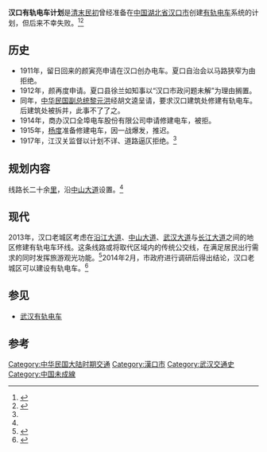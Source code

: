 '''汉口有轨电车计划'''是[[清末民初|清末民初]]曾经准备在[[中国|中国]][[湖北省_(中華民國)|湖北省]][[汉口市|汉口市]]创建[[有轨电车|有轨电车]]系统的计划，但后来不幸失败。<ref name="清末民初汉口创办有轨电车计划失败经过">{{cite journal| url=http://scholar.ilib.cn/A-QCode~hbda200203028.html| title=清末民初汉口创办有轨电车计划失败经过| author=梁志权| journal=湖北档案| year=2002| volume=3}}{{dead link|date=2018年3月 |bot=InternetArchiveBot |fix-attempted=yes }}</ref><ref name=" 《湖北大学学报(哲学社会科学版)》">{{cite journal | url=http://mall.cnki.net/magazine/Article/HDZS201105019.htm | title=按照“现代方式”重组城市空间——1930年代汉口城市规划理念评析 | author=涂文学 | journal=《湖北大学学报(哲学社会科学版)》 | year=2011 | volume=5 | access-date=2012-03-26 | archive-date=2020-10-25 | archive-url=https://web.archive.org/web/20201025203321/https://mall.cnki.net/magazine/Article/HDZS201105019.htm | dead-url=no }}</ref>
==历史==
*1911年，留日回来的颜寅亮申请在汉口创办电车。夏口自治会以马路狭窄为由拒绝。
*1912年，颜再度申请。夏口县徐兰如知事以“汉口市政问题未解”为理由搁置。
*同年，[[中华民国副总统|中华民国副总统]][[黎元洪|黎元洪]]经胡文逵呈请，要求汉口建筑处修建有轨电车。后建筑处被拆并，此事不了了之。
*1914年，商办汉口全埠电车股份有限公司申请修建电车，被拒。
*1915年，[[杨度|杨度]]准备修建电车，因一战爆发，推迟。
*1917年，江汉关监督以计划不详、道路逼仄拒绝。<ref name="清末民初汉口创办有轨电车计划失败经过" />
==规划内容==
线路长二十余[[里|里]]，沿[[中山大道_(武汉市)|中山大道]]设置。<ref name="清末民初汉口创办有轨电车计划失败经过" />

==现代==
2013年，汉口老城区考虑在[[沿江大道_(武汉市)|沿江大道]]、[[中山大道_(武汉市)|中山大道]]、[[武汉大道|武汉大道]]与[[长江大道|长江大道]]之间的地区修建有轨电车环线。这条线路或将取代区域内的传统公交线，在满足居民出行需求的同时发挥旅游观光功能。<ref>{{Cite web |url=http://whcb.cjn.cn/html/2013-12/05/content_5258978.htm |title=老汉口拟建有轨电车环线 |access-date=2014-03-19 |archive-date=2013-12-12 |archive-url=https://web.archive.org/web/20131212190856/http://whcb.cjn.cn/html/2013-12/05/content_5258978.htm |dead-url=no }}</ref>2014年2月，市政府进行调研后得出结论，汉口老城区可以建设有轨电车。<ref name="武汉调研出结果： “老汉口”可建有轨电车">{{cite web| url=http://www.ctjin.com/local/shizheng/shixun/2014-02-25/13567.html| title=武汉调研出结果： “老汉口”可建有轨电车| accessdate=2014-03-18| deadurl=yes| archiveurl=https://web.archive.org/web/20140319030204/http://www.ctjin.com/local/shizheng/shixun/2014-02-25/13567.html| archivedate=2014-03-19}}</ref>

==参见==
*[[武汉有轨电车|武汉有轨电车]]
==参考==
{{reflist}}
{{汉口}}

[[Category:中华民国大陆时期交通|Category:中华民国大陆时期交通]]
[[Category:漢口市|Category:漢口市]]
[[Category:武汉交通史|Category:武汉交通史]]
[[Category:中国未成線|Category:中国未成線]]